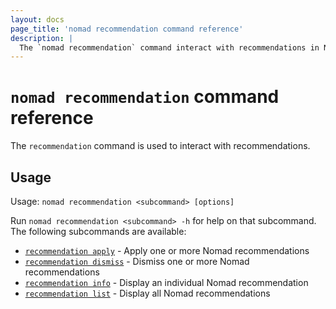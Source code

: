 ```yaml
---
layout: docs
page_title: 'nomad recommendation command reference'
description: |
  The `nomad recommendation` command interact with recommendations in Nomad Enterprise. Display a specific recommendation or a list of recommendations. Apply or dismiss recommendations.
---
```


# `nomad recommendation` command reference

The `recommendation` command is used to interact with recommendations.

<EnterpriseAlert product="nomad"/>

## Usage

Usage: `nomad recommendation <subcommand> [options]`

Run `nomad recommendation <subcommand> -h` for help on that subcommand. The following
subcommands are available:

- [`recommendation apply`][recommendationapply] - Apply one or more Nomad recommendations
- [`recommendation dismiss`][recommendationdismiss] - Dismiss one or more Nomad recommendations
- [`recommendation info`][recommendationinfo] - Display an individual Nomad recommendation
- [`recommendation list`][recommendationlist] - Display all Nomad recommendations

[recommendationapply]: /nomad/docs/commands/recommendation/apply
[recommendationdismiss]: /nomad/docs/commands/recommendation/dismiss
[recommendationinfo]: /nomad/docs/commands/recommendation/info
[recommendationlist]: /nomad/docs/commands/recommendation/list
